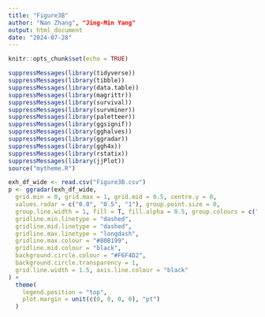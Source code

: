 ---
title: "Figure3B"
author: "Nan Zhang", "Jing-Min Yang"
output: html_document
date: "2024-07-28"
---

```{r setup, include=FALSE}
knitr::opts_chunk$set(echo = TRUE)
```

```{r}
suppressMessages(library(tidyverse))
suppressMessages(library(tibble))
suppressMessages(library(data.table))
suppressMessages(library(magrittr))
suppressMessages(library(survival))
suppressMessages(library(survminer))
suppressMessages(library(paletteer))
suppressMessages(library(ggsignif))
suppressMessages(library(gghalves))
suppressMessages(library(ggradar))
suppressMessages(library(ggh4x))
suppressMessages(library(rstatix))
suppressMessages(library(jjPlot))
source("mytheme.R")

exh_df_wide <- read.csv("Figure3B.csv")
p <- ggradar(exh_df_wide,
  grid.min = 0, grid.max = 1, grid.mid = 0.5, centre.y = 0,
  values.radar = c("0.0", "0.5", "1"), group.point.size = 0,
  group.line.width = 1, fill = T, fill.alpha = 0.5, group.colours = c("#EABF00", "#2874C5"),
  gridline.min.linetype = "dashed",
  gridline.mid.linetype = "dashed",
  gridline.max.linetype = "longdash",
  gridline.max.colour = "#80B199",
  gridline.mid.colour = "black",
  background.circle.colour = "#F6F4D2",
  background.circle.transparency = 1,
  grid.line.width = 1.5, axis.line.colour = "black"
) +
  theme(
    legend.position = "top",
    plot.margin = unit(c(0, 0, 0, 0), "pt")
  )
```
